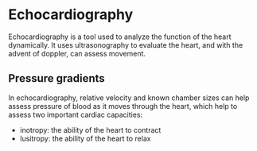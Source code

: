 # Echocardiography {#echo}

Echocardiography is a tool used to analyze the function of the heart dynamically. It uses ultrasonography to evaluate the heart, and with the advent of doppler, can assess movement.  

## Pressure gradients

In echocardiography, relative velocity and known chamber sizes can help assess pressure of blood as it moves through the heart, which help to assess two important cardiac capacities:

- inotropy: the ability of the heart to contract
- lusitropy: the ability of the heart to relax
